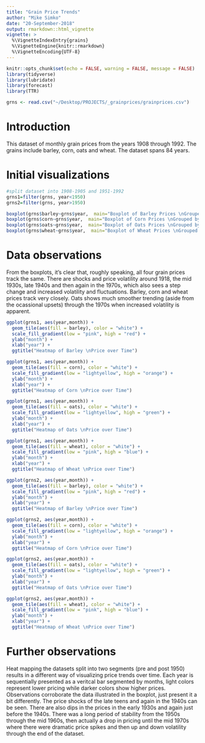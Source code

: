```yaml
---
title: "Grain Price Trends"
author: "Mike Simko"
date: "20-September-2018"
output: rmarkdown::html_vignette
vignette: >
  %\VignetteIndexEntry{grains}
  %\VignetteEngine{knitr::rmarkdown}
  %\VignetteEncoding{UTF-8}
---
```


```r
knitr::opts_chunk$set(echo = FALSE, warning = FALSE, message = FALSE)
library(tidyverse)
library(lubridate)
library(forecast)
library(TTR)
```

```r
grns <- read.csv("~/Desktop/PROJECTS/_grainprices/grainprices.csv")
```

# Introduction

This dataset of monthly grain prices from the years 1908 through 1992. The grains include barley, corn, oats and wheat. The dataset spans 84 years.

# Initial visualizations

```r
#split dataset into 1908-1905 and 1951-1992
grns1=filter(grns, year<1950)
grns2=filter(grns, year>1950)
```

```r
boxplot(grns$barley~grns$year,  main="Boxplot of Barley Prices \nGrouped by Year", xlab="Year")
boxplot(grns$corn~grns$year,  main="Boxplot of Corn Prices \nGrouped by Year", xlab="Year")
boxplot(grns$oats~grns$year,  main="Boxplot of Oats Prices \nGrouped by Year", xlab="Year")
boxplot(grns$wheat~grns$year,  main="Boxplot of Wheat Prices \nGrouped by Year", xlab="Year")
```

# Data observations

From the boxplots, it's clear that, roughly speaking, all four grain prices track the same. There are shocks and price volatility around 1918, the mid 1930s, late 1940s and then again in the 1970s, which also sees a step change and increased volatility and fluctuations. Barley, corn and wheat prices track very closely. Oats shows much smoother trending (aside from the ocassional upsets) through the 1970s when increased volatility is apparent.

```r
ggplot(grns1, aes(year,month)) +
  geom_tile(aes(fill = barley), color = "white") +
  scale_fill_gradient(low = "pink", high = "red") +
  ylab("month") +
  xlab("year") +
  ggtitle("Heatmap of Barley \nPrice over Time")

ggplot(grns1, aes(year,month)) +
  geom_tile(aes(fill = corn), color = "white") +
  scale_fill_gradient(low = "lightyellow", high = "orange") +
  ylab("month") +
  xlab("year") +
  ggtitle("Heatmap of Corn \nPrice over Time")

ggplot(grns1, aes(year,month)) +
  geom_tile(aes(fill = oats), color = "white") +
  scale_fill_gradient(low = "lightyellow", high = "green") +
  ylab("month") +
  xlab("year") +
  ggtitle("Heatmap of Oats \nPrice over Time")

ggplot(grns1, aes(year,month)) +
  geom_tile(aes(fill = wheat), color = "white") +
  scale_fill_gradient(low = "pink", high = "blue") +
  ylab("month") +
  xlab("year") +
  ggtitle("Heatmap of Wheat \nPrice over Time")
```

```r
ggplot(grns2, aes(year,month)) +
  geom_tile(aes(fill = barley), color = "white") +
  scale_fill_gradient(low = "pink", high = "red") +
  ylab("month") +
  xlab("year") +
  ggtitle("Heatmap of Barley \nPrice over Time")

ggplot(grns2, aes(year,month)) +
  geom_tile(aes(fill = corn), color = "white") +
  scale_fill_gradient(low = "lightyellow", high = "orange") +
  ylab("month") +
  xlab("year") +
  ggtitle("Heatmap of Corn \nPrice over Time")

ggplot(grns2, aes(year,month)) +
  geom_tile(aes(fill = oats), color = "white") +
  scale_fill_gradient(low = "lightyellow", high = "green") +
  ylab("month") +
  xlab("year") +
  ggtitle("Heatmap of Oats \nPrice over Time")

ggplot(grns2, aes(year,month)) +
  geom_tile(aes(fill = wheat), color = "white") +
  scale_fill_gradient(low = "pink", high = "blue") +
  ylab("month") +
  xlab("year") +
  ggtitle("Heatmap of Wheat \nPrice over Time")
```

# Further observations

Heat mapping the datasets split into two segments (pre and post 1950) results in a different way of visualizing price trends over time. Each year is sequentially presented as a veritcal bar segmented by months, light colors represent lower pricing while darker colors show higher prices. 
Observations corroborate the data illustrated in the boxplot, just present it a bit differently. The price shocks of the late teens and again in the 1940s can be seen. There are also dips in the prices in the early 1930s and again just before the 1940s. There was a long period of stability from the 1950s through the mid 1960s, then actually a drop in pricing until the mid 1970s where there were dramatic price spikes and then up and down volatility through the end of the dataset.

